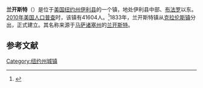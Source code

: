 {{NoteTA
| 1 = zh-cn:兰开斯特;zh-hk:蘭加斯特;zh-mo:蘭加斯特;zh-tw:蘭卡斯特;zh-hant:蘭開斯特
}}
{{Geobox
| Settlement
<!-- *** Name section *** -->
| name                        = 兰开斯特
| native_name                 = 
| other_name                  = 
| other_name1                 = 
| category                    = 镇
<!-- *** Image *** -->
| image                       = Warren Hull House Aug 10.JPG
| image_size                  =
| image_caption               = 
<!-- *** Nickname & motto *** -->
| nickname                    = 
| nickname1                   = 
| motto                       = 
<!-- *** Country etc. *** -->
| country                     = [[美国|美国]]
| state                       = [[纽约州|纽约州]]
| region_type                 = 县
| region                      = [[伊利县_(纽约州)|伊利县]]
| district_type               = 
| district                    = 
<!-- *** Geography *** -->
| area_imperial               = 37.9
| area_land_imperial          = 37.7
| area_water_imperial         = 0.2
| area_water_percentage       = 
| area_percentage_round       = 2
| area_round                  = 1
| location                    =
| lat_d                       = 42
| lat_m                       = 54
| lat_s                       = 22
| lat_NS                      = N
| long_d                      = 78
| long_m                      = 38
| long_s                      = 02
| long_EW                     = W
| elevation_imperial          = 712
| elevation_round             = 1
<!-- *** Population *** -->
| population_as_of            = [[2010年美国人口普查|2010]]
| population                  = 41604
| population_density_imperial = 1103.5
| population_density_round    = 1
<!-- *** Government *** -->
| established_type            = 建镇
| established                 = 1833
| leader_type                 = 
| leader                      = 
<!-- *** Various codes *** -->
| timezone                    = [[美国东部时间|EST]]
| utc_offset                  = -5
| timezone_DST                = EDT
| utc_offset_DST              = -4
| postal_code                 = 14086 14043 14221
| postal_code_type            = 邮政编码
| area_code                   = [[美国电话区号716|716]]
| area_code_type              = 
| code2_type                  =
| code2                       =
<!-- *** Map section *** -->
| map                         = Erie County New York incorporated and unincorporated areas Lancaster highlighted.svg
| map_size                    = 260px
| map_caption                 =
<!-- *** Website *** -->
| website                     = {{URL|http://lancasterny.gov/}}
}}
'''兰开斯特'''（{{lang-en|Lancaster}}）是位于[[美国|美国]][[纽约州|纽约州]][[伊利县_(纽约州)|伊利县]]的一个镇，地处伊利县中部、[[布法罗|布法罗]]以东。[[2010年美国人口普查|2010年美国人口普查]]时，该镇有41604人。<ref name>{{cite web|url=http://factfinder2.census.gov|publisher=[[United_States_Census_Bureau|United States Census Bureau]]|title=American FactFinder|accessdate=2020-09-30|archive-date=2013-09-11|archive-url=https://web.archive.org/web/20130911234518/http://factfinder2.census.gov/|dead-url=no}}</ref>1833年，兰开斯特镇从[[克拉伦斯镇_(纽约州)|克拉伦斯镇]]分出，正式建立。其名称来源于[[马萨诸塞州|马萨诸塞州]]的[[兰开斯特_(马萨诸塞州)|兰开斯特]]。

== 参考文献 ==
{{reflist}}

{{NY-stub}}
[[Category:纽约州城镇|Category:纽约州城镇]]